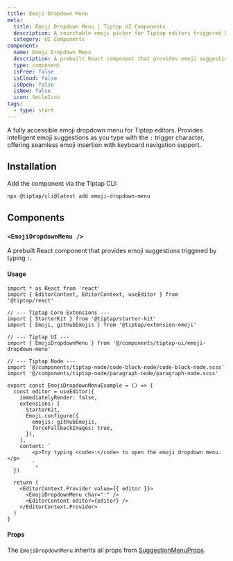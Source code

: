 ```yaml
---
title: Emoji Dropdown Menu
meta:
  title: Emoji Dropdown Menu | Tiptap UI Components
  description: A searchable emoji picker for Tiptap editors triggered by colon with intelligent filtering, keyboard navigation, and fallback image support.
  category: UI Components
component:
  name: Emoji Dropdown Menu
  description: A prebuilt React component that provides emoji suggestions triggered by typing `:`.
  type: component
  isFree: false
  isCloud: false
  isOpen: false
  isNew: false
  icon: SmileIcon
tags:
  - type: start
---
```



A fully accessible emoji dropdown menu for Tiptap editors. Provides intelligent emoji suggestions as you type with the `:` trigger character, offering seamless emoji insertion with keyboard navigation support.

<CodeDemo isScrollable src="https://template.tiptap.dev/preview/tiptap-ui/emoji-dropdown-menu" />

## Installation

Add the component via the Tiptap CLI:

```bash
npx @tiptap/cli@latest add emoji-dropdown-menu
```

## Components

### `<EmojiDropdownMenu />`

A prebuilt React component that provides emoji suggestions triggered by typing `:`.

#### Usage

```tsx
import * as React from 'react'
import { EditorContent, EditorContext, useEditor } from '@tiptap/react'

// --- Tiptap Core Extensions ---
import { StarterKit } from '@tiptap/starter-kit'
import { Emoji, gitHubEmojis } from '@tiptap/extension-emoji'

// --- Tiptap UI ---
import { EmojiDropdownMenu } from '@/components/tiptap-ui/emoji-dropdown-menu'

// --- Tiptap Node ---
import '@/components/tiptap-node/code-block-node/code-block-node.scss'
import '@/components/tiptap-node/paragraph-node/paragraph-node.scss'

export const EmojiDropdownMenuExample = () => {
  const editor = useEditor({
    immediatelyRender: false,
    extensions: [
      StarterKit,
      Emoji.configure({
        emojis: gitHubEmojis,
        forceFallbackImages: true,
      }),
    ],
    content: `
        <p>Try typing <code>:</code> to open the emoji dropdown menu.</p>
        `,
  })

  return (
    <EditorContext.Provider value={{ editor }}>
      <EmojiDropdownMenu char=":" />
      <EditorContent editor={editor} />
    </EditorContext.Provider>
  )
}
```

#### Props

The `EmojiDropdownMenu` inherits all props from [SuggestionMenuProps](/ui-components/utils-components/suggestion-menu#props).
